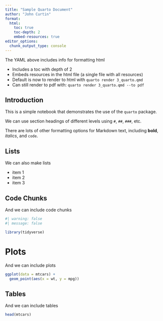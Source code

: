 ```yaml
---
title: "Sample Quarto Document"
author: "John Curtin"
format:
  html:
    toc: true
    toc-depth: 2
    embed-resources: true
editor_options: 
  chunk_output_type: console
---
```


The YAML above includes info for formatting html

 - Includes a toc with depth of 2
 - Embeds resources in the html file (a single file with all resources)
 - Default is now to render to html with `quarto render 3_quarto.qmd`
 - Can still render to pdf with: `quarto render 3_quarto.qmd --to pdf`
 
## Introduction

This is a simple notebook that demonstrates the use of the `quarto` package.

We can use section headings of different levels using `#`, `##`, `###`, etc.

There are lots of other formatting options for Markdown text, including **bold**, *italics*, and `code`.

## Lists

We can also make lists

- item 1
- item 2
- item 3

## Code Chunks
And we can include code chunks

```r
#| warning: false
#| message: false

library(tidyverse)
```

# Plots

And we can include plots

```r
ggplot(data = mtcars) +
  geom_point(aes(x = wt, y = mpg))
```

## Tables

And we can include tables

```r
head(mtcars)
```
